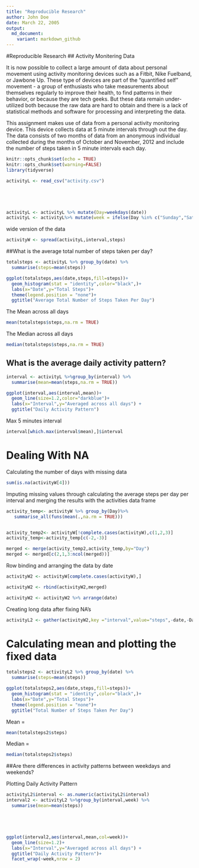 ```yaml
---
title: "Reproducible Research"
author: John Doe
date: March 22, 2005
output:
  md_document:
    variant: markdown_github
---
```


#Reproducible Research
## Activity Monitering Data

It is now possible to collect a large amount of data about personal movement using activity monitoring devices such as a Fitbit, Nike Fuelband, or Jawbone Up. These type of devices are part of the "quantified self" movement - a group of enthusiasts who take measurements about themselves regularly to improve their health, to find patterns in their behavior, or because they are tech geeks. But these data remain under-utilized both because the raw data are hard to obtain and there is a lack of statistical methods and software for processing and interpreting the data.

This assignment makes use of data from a personal activity monitoring device. This device collects data at 5 minute intervals through out the day. The data consists of two months of data from an anonymous individual collected during the months of October and November, 2012 and include the number of steps taken in 5 minute intervals each day.




```r
knitr::opts_chunk$set(echo = TRUE)
knitr::opts_chunk$set(warning=FALSE)
library(tidyverse)
```



```r
activityL <- read_csv("activity.csv")





activityL <- activityL %>% mutate(Day=weekdays(date))
activityL <- activityL%>% mutate(week = ifelse(Day %in% c("Sunday","Saturday"),"weekend","weekday"))
```


wide version of the data



```r
activityW <- spread(activityL,interval,steps)
```

##What is the average total number of steps taken per day?


```r
totalsteps <- activityL %>% group_by(date) %>%
  summarise(steps=mean(steps))

ggplot(totalsteps,aes(date,steps,fill=steps))+
  geom_histogram(stat = "identity",color="black",)+
  labs(x="Date",y="Total Steps")+
  theme(legend.position = "none")+
  ggtitle("Average Total Number of Steps Taken Per Day")
```


The Mean across all days


```r
mean(totalsteps$steps,na.rm = TRUE)
```

The Median across all days
```r
median(totalsteps$steps,na.rm = TRUE)
```



## What is the average daily activity pattern?
```r
interval <- activityL %>%group_by(interval) %>%
  summarise(mean=mean(steps,na.rm = TRUE))

ggplot(interval,aes(interval,mean))+
  geom_line(size=1.2,color="darkblue")+
  labs(x="Interval",y="Averaged across all days") +
  ggtitle("Daily Activity Pattern")
```

Max 5 minutes interval 

```r
interval[which.max(interval$mean),]$interval
```


# Dealing With NA


Calculating the number of days with missing data
```r
sum(is.na(activityW[4]))
```



Imputing missing values through calculating the average steps per day per interval and merging the results with the activities data frame
```r
activity_temp<- activityW %>% group_by(Day)%>%
   summarise_all(funs(mean(.,na.rm = TRUE)))


activity_temp2<- activityW[!complete.cases(activityW),c(1,2,3)]
activity_temp<-activity_temp[c(-2,-3)]

merged <- merge(activity_temp2,activity_temp,by="Day")
merged <- merged[c(2,1,3:ncol(merged))]

```

Row binding and arranging the data by date
```r
activityW2 <- activityW[complete.cases(activityW),]

activityW2 <- rbind(activityW2,merged)

activityW2 <- activityW2 %>% arrange(date)
```



Creating long data after fixing NA's
```r
activityL2 <- gather(activityW2,key ="interval",value="steps",-date,-Day,-week)
```

# Calculating mean and plotting  the fixed data
```r

totalsteps2 <- activityL2 %>% group_by(date) %>%
  summarise(steps=mean(steps))

ggplot(totalsteps2,aes(date,steps,fill=steps))+
  geom_histogram(stat = "identity",color="black",)+
  labs(x="Date",y="Total Steps")+
  theme(legend.position = "none")+
  ggtitle("Total Number of Steps Taken Per Day")
```


Mean = 
```r
mean(totalsteps2$steps)
```


Median = 
```r
median(totalsteps2$steps)
```
##Are there differences in activity patterns between weekdays and weekends?

Plotting Daily Activity Pattern 
```r
activityL2$interval <- as.numeric(activityL2$interval)
interval2 <- activityL2 %>%group_by(interval,week) %>%
  summarise(mean=mean(steps))





ggplot(interval2,aes(interval,mean,col=week))+
  geom_line(size=1.2)+
  labs(x="Interval",y="Averaged across all days") +
  ggtitle("Daily Activity Pattern")+
  facet_wrap(~week,nrow = 2)


```


